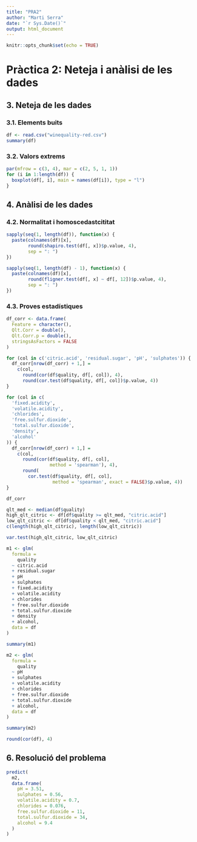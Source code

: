 ---
title: "PRA2"
author: "Marti Serra"
date: "`r Sys.Date()`"
output: html_document
---

```{r setup, include=FALSE}
knitr::opts_chunk$set(echo = TRUE)
```

# Pràctica 2: Neteja i anàlisi de les dades

## 3. Neteja de les dades

### 3.1. Elements buits

```{r read}
df <- read.csv("winequality-red.csv")
summary(df)
```

### 3.2. Valors extrems

```{r boxplot}
par(mfrow = c(3, 4), mar = c(2, 5, 1, 1))
for (i in 1:length(df)) {
  boxplot(df[, i], main = names(df[i]), type = "l")
}
```

## 4. Anàlisi de les dades

### 4.2. Normalitat i homoscedastcititat

```{r shapiro}
sapply(seq(1, length(df)), function(x) {
  paste(colnames(df)[x],
        round(shapiro.test(df[, x])$p.value, 4),
        sep = ": ")
})
```

```{r fligner}
sapply(seq(1, length(df) - 1), function(x) {
  paste(colnames(df)[x],
        round(fligner.test(df[, x] ~ df[, 12])$p.value, 4),
        sep = ": ")
})
```

### 4.3. Proves estadístiques

```{r corr_df}
df_corr <- data.frame(
  Feature = character(),
  Qlt.Corr = double(),
  Qlt.Corr.p = double(),
  stringsAsFactors = FALSE
)
```

```{r corr_pearson}
for (col in c('citric.acid', 'residual.sugar', 'pH', 'sulphates')) {
  df_corr[nrow(df_corr) + 1,] =
    c(col,
      round(cor(df$quality, df[, col]), 4),
      round(cor.test(df$quality, df[, col])$p.value, 4))
}
```

```{r corr_spearman}
for (col in c(
  'fixed.acidity',
  'volatile.acidity',
  'chlorides',
  'free.sulfur.dioxide',
  'total.sulfur.dioxide',
  'density',
  'alcohol'
)) {
  df_corr[nrow(df_corr) + 1,] =
    c(col,
      round(cor(df$quality, df[, col],
                method = 'spearman'), 4),
      round(
        cor.test(df$quality, df[, col],
                 method = 'spearman', exact = FALSE)$p.value, 4))
}
```

```{r corr_results}
df_corr
```

```{r test_split}
qlt_med <- median(df$quality)
high_qlt_citric <- df[df$quality >= qlt_med, "citric.acid"]
low_qlt_citric <- df[df$quality < qlt_med, "citric.acid"]
c(length(high_qlt_citric), length(low_qlt_citric))
```

```{r test}
var.test(high_qlt_citric, low_qlt_citric)
```

```{r lm}
m1 <- glm(
  formula =
    quality
  ~ citric.acid
  + residual.sugar
  + pH
  + sulphates
  + fixed.acidity
  + volatile.acidity
  + chlorides
  + free.sulfur.dioxide
  + total.sulfur.dioxide
  + density
  + alcohol,
  data = df
)

summary(m1)
```

```{r lm2}
m2 <- glm(
  formula =
    quality
  ~ pH
  + sulphates
  + volatile.acidity
  + chlorides
  + free.sulfur.dioxide
  + total.sulfur.dioxide
  + alcohol,
  data = df
)

summary(m2)
```

```{r corr_full}
round(cor(df), 4)
```

## 6. Resolució del problema

```{r predict}
predict(
  m2,
  data.frame(
    pH = 3.51,
    sulphates = 0.56,
    volatile.acidity = 0.7,
    chlorides = 0.076,
    free.sulfur.dioxide = 11,
    total.sulfur.dioxide = 34,
    alcohol = 9.4
  )
)
```

